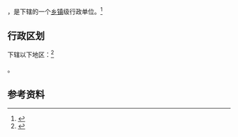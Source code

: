 {{中国乡级行政区|65/27/01/407/000}}

'''{{PAGENAMEBASE}}'''，是{{PRC admin/fullname|65/27/01/407/000|3}}下辖的一个[[乡镇|乡镇]]级行政单位。<ref>{{PRC admin/ref sgc|{{PRC admin/parent|65/27/01/407/000}}}}</ref>

== 行政区划 ==

{{PAGENAMEBASE}}下辖以下地区：<ref>{{PRC admin/ref sgc|65/27/01/407/000}}</ref>

{{PRC admin/children|65/27/01/407/000}}。

== 参考资料 ==

{{reflist}}

{{行政区划小作品}}
{{PRC admin/navcat|65/27/01/407/000}}